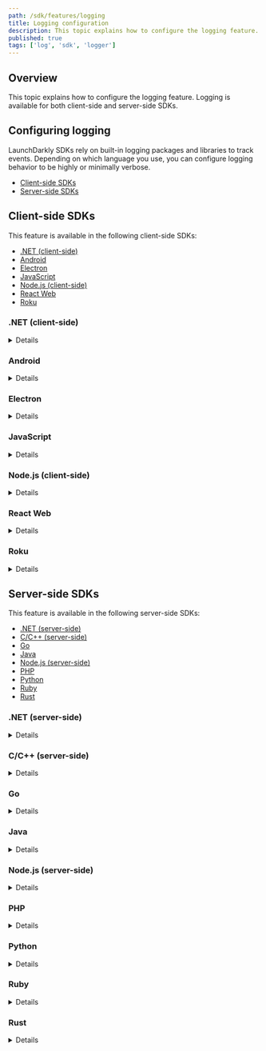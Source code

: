 ```yaml
---
path: /sdk/features/logging
title: Logging configuration
description: This topic explains how to configure the logging feature. Logging is available for both client-side and server-side SDKs.
published: true
tags: ['log', 'sdk', 'logger']
---
```


## Overview

This topic explains how to configure the logging feature. Logging is available for both client-side and server-side SDKs.

## Configuring logging

LaunchDarkly SDKs rely on built-in logging packages and libraries to track events. Depending on which language you use, you can configure logging behavior to be highly or minimally verbose.

* [Client-side SDKs](#client-side-sdks)
* [Server-side SDKs](#server-side-sdks)

## Client-side SDKs

This feature is available in the following client-side SDKs:

* [.NET (client-side)](#net-client-side)
* [Android](#android)
* [Electron](#electron)
* [JavaScript](#javascript)
* [Node.js (client-side)](#nodejs-client-side)
* [React Web](#react-web)
* [Roku](#roku)

### .NET (client-side)

<Details summary="Expand .NET (client-side) code sample">

The client-side .NET SDK uses the `Common.Logging` framework. For an example configuration, read the [Common.Logging README](https://github.com/net-commons/common-logging#2-register-and-configure-commonlogging).

There are two important things to consider before you enable the DEBUG log level:

1. Debug-level logs can be very verbose. We do not recommend using debug logging in high-volume environments.
2. Debug-level logs include sensitive information, including LaunchDarkly contexts you create when you use this SDK.

</Details>

### Android

<Details summary="Expand Android code sample">

The Android SDK makes heavy use of Timber logging. Include Timber in your application to enable debug output or production logging. An example is shown below to enable debug output when the application is built with a debug configuration.

Here's how:

<CodeSample>
<CSTab label="Java">

```java
if (BuildConfig.DEBUG) {
    Timber.plant(new Timber.DebugTree());
}
```

</CSTab>
<CSTab label="Kotlin">

```kotlin
if (BuildConfig.DEBUG) {
    Timber.plant(Timber.DebugTree())
}
```

</CSTab>
</CodeSample>
</Details>

### Electron

<Details summary="Expand Electron code sample">

By default, the SDK uses the [`winston`](https://www.npmjs.com/package/winston) package. There are four logging levels: `debug`, `info`, `warn`, and `error`. By default, `debug` messages are hidden.

To change the logging configuration, you can set `LDOptions.logger` to either another Winston instance or any object that implements the `LDLogger` interface. The `createConsoleLogger` function creates a minimal logger.

</Details>

### JavaScript

<Details summary="Expand JavaScript code sample">

In the default configuration, the SDK sends the output to the console and enables all log levels except `debug`.

To change the logging configuration, set `LDOptions.logger` to any object that implements the `LDLogger` interface and performs logging for the client. To learn more, read [LDOptions](https://launchdarkly.github.io/js-client-sdk/interfaces/LDOptions.html) and [LDLogger](https://launchdarkly.github.io/js-client-sdk/interfaces/LDLogger.html) in the SDK API docs.

</Details>

### Node.js (client-side)

<Details summary="Expand Node.js (client-side) code sample">

The client-side Node.js SDK offers several choices for logging.

In the default configuration, the SDK sends output to the console and enables all log levels except `debug`.

Versions 1.x of the SDK used the [`winston`](https://www.npmjs.com/package/winston) logging package for the default configuration. Versions 2.0 and later do not have a dependency on `winston`. Instead, they write directly to the console by default.

For full control over logging behavior, you can set the [`logger`](https://launchdarkly.github.io/node-client-sdk/interfaces/LDOptions.html#logger) option to an object that implements the `LDLogger` interface. To learn more about the logger's requirements and methods, read [LDLogger](https://launchdarkly.github.io/node-client-sdk/interfaces/LDLogger.html). The `winston` package is compatible with this interface, so if you are already using a `winston` logger, you can pass it directly to the SDK.

You can use [`basicLogger`](https://launchdarkly.github.io/node-client-sdk/functions/basicLogger.html) for simpler control over logging behavior. Versions 2.x and earlier of the SDK do not support `basicLogger`.

This example shows how to use `basicLogger` to enable debug-level logging in your SDK configuration:

<CodeSample>
<CSTab label="JavaScript">

```javascript
const LaunchDarkly = require('launchdarkly-node-client-sdk');

const options = {
  logger: LaunchDarkly.basicLogger({
    level: 'debug',
  }),
};

const client = LaunchDarkly.initialize( 'client-side-id-123abc', user, options);

```

</CSTab>
<CSTab label="TypeScript">

```ts
import * as LaunchDarkly from 'launchdarkly-node-client-sdk';

const logger: LaunchDarkly.LDLogger = ld.basicLogger({ level: 'debug' });
const options: LaunchDarkly.LDOptions = { logger: logger };

const client = LaunchDarkly.initialize( 'client-side-id-123abc', user, options);

```

</CSTab>
</CodeSample>

Be aware of two considerations when enabling debug-level logging:

1. Debug-level logs can be very verbose. We do not recommend using debug logging in high-volume environments.
2. Debug-level logs include sensitive information, including LaunchDarkly users you create when you use this SDK.

</Details>

### React Web

<Details summary="Expand React code sample">

The React Web SDK relies on the JavaScript SDK for logging-related functionality. In the default configuration, the SDK sends the output to the console and enables all log levels except `debug`.

To change the logging configuration, set `LDOptions.logger` to any object that implements the `LDLogger` interface and performs logging for the client. The `basicLogger`, available in the JavaScript SDK, produces such an object.

Here's how:

<CodeSample>
<CSTab label="JavaScript">

```javascript
import { basicLogger } from 'launchdarkly-js-client-sdk';

export default withLDProvider({
  clientSideID: 'client-side-id-123abc',
  options: {
    logger: basicLogger({level: 'debug'})
  }
})(App);
```

</CSTab>
</CodeSample>

To learn more, read [LDOptions](https://launchdarkly.github.io/js-client-sdk/interfaces/LDOptions.html) and [LDLogger](https://launchdarkly.github.io/js-client-sdk/interfaces/LDLogger.html) in the JavaScript SDK API docs.

</Details>

### Roku

<Details summary="Expand Roku code sample">

The Roku SDK's logging feature is configurable. You can set different log levels, or use a custom logging backend with one of the two supported custom loggers.

Those loggers are:

* [Legacy API custom logger for the Roku SDK](#legacy-api-custom-logger-for-the-roku-sdk)
* [SceneGraph API custom logger for the Roku SDK](#scenegraph-api-custom-logger-for-the-roku-sdk)

#### Log levels in the Roku SDK
---

You can configure the SDK log level. For example, to set the level to `info`:

<CodeSample>
<CSTab label="BrightScript">

```brightscript
config.setLogLevel(LaunchDarklyLogLevels().info)

```

</CSTab>
</CodeSample>

The SDK supports the following Levels:

<CodeSample>
<CSTab label="BrightScript">

```brightscript
LaunchDarklyLogLevels().error
LaunchDarklyLogLevels().warn
LaunchDarklyLogLevels().info
LaunchDarklyLogLevels().debug
LaunchDarklyLogLevels().none
```

</CSTab>
</CodeSample>

#### Legacy API custom logger for the Roku SDK
---

Here is an example of the legacy API custom logger:

<CodeSample>
<CSTab label="Legacy custom logger (BrightScript)">

```brightscript
function CustomLogger() as Object
    return {
        log: function(level as Integer, message as String)

            print level message
        end function
    }
end function

config.setLogger(CustomLogger())

```

</CSTab>
</CodeSample>

#### SceneGraph API custom logger for the Roku SDK
---

Here is an example of the SceneGraph API custom logger:

<CodeSample>
<CSTab label="CustomLogger.xml">

```xml
<!-- /components/CustomLogger.xml -->

<component name="CustomLogger" extends="Task">
    <interface>
        <field id="log" type="assocarray" alwaysNotify="true"/>
    </interface>

    <script type="text/brightscript" uri="pkg:/components/CustomLogger.brs"/>
</component>
```

</CSTab>
<CSTab label="CustomLogger.brs">

```brightscript
REM /components/CustomLogger.brs

function init()

    m.messagePort = createObject("roMessagePort")


    m.top.observeField("log", m.messagePort)

end function

function mainThread() as Void
    while (true)

        msg = wait(0, m.messagePort)


        if type(msg) = "roSGNodeEvent" then
            if field = "log" then
                value = msg.getData()

                print value.level value.message
            end if
        end if
    end while
end function
```

</CSTab>
</CodeSample>

To use the logger, create the SceneGraph logger node, and then:

<CodeSample>
<CSTab label="BrightScript">

```brightscript
config.setLoggerNode(myLoggerNode)

```

</CSTab>
</CodeSample>
</Details>

## Server-side SDKs

This feature is available in the following server-side SDKs:

* [.NET (server-side)](#net-server-side)
* [C/C++ (server-side)](#cc-server-side)
* [Go](#go)
* [Java](#java)
* [Node.js (server-side)](#nodejs-server-side)
* [PHP](#php)
* [Python](#python)
* [Ruby](#ruby)
* [Rust](#rust)

### .NET (server-side)

<Details summary="Expand .NET (server-side) code sample">

The .NET SDK has four logging levels: `Debug`, `Info`, `Warn`, and `Error`. By default, the lowest enabled level is `Info`, so `Debug` messages are hidden. There are two important things to consider if you enable the `Debug` level:

1. Debug-level logs can be very verbose. We do not recommend using debug logging in high-volume environments.
2. Debug-level logs include sensitive information, including LaunchDarkly contexts you create when you use this SDK.

The .NET SDK sends log output to `Console.Error` by default. The [`ConfigurationBuilder.Logging`](https://launchdarkly.github.io/dotnet-server-sdk/api/LaunchDarkly.Sdk.Server.ConfigurationBuilder.html#LaunchDarkly_Sdk_Server_ConfigurationBuilder_Logging_) method and the [`LaunchDarkly.Logging`](https://launchdarkly.github.io/dotnet-logging/) API allow you to change the output destination and log level.

Here is an example:

<CodeSample>
<CSTab label="C#">

```csharp
using LaunchDarkly.Logging;
using LaunchDarkly.Sdk.Server;

var config = Configuration.Builder("sdk-key-123abc")
    .Logging(
        Components.Logging(Logs.ToWriter(Console.Out)).Level(LogLevel.Debug)
    )
    .Build();
```

</CSTab>
</CodeSample>

The destination could be another logging framework, such as the .NET Core `Microsoft.Extensions.Logging` API in this example:

<CodeSample>
<CSTab label="C#">

```csharp
using LaunchDarkly.Logging;
using LaunchDarkly.Sdk.Server;

var config = Configuration.Builder("sdk-key-123abc")
    .Logging(Logs.CoreLogging)
    .Build();
```

</CSTab>
</CodeSample>

To learn more about logging configuration and adapters for other logging frameworks, read the documentation for [`LaunchDarkly.Logging`](https://launchdarkly.github.io/dotnet-logging/).

All log messages from the SDK are tagged with a logger name, indicating the category of messages. If you use a logging framework like `Microsoft.Extensions.Logging` or NLog, you can use these names to filter the output:

* `LaunchDarkly.Sdk`: general messages about the operation of the SDK client.
* `LaunchDarkly.Sdk.DataSource`: messages about how the SDK client receives feature flag data, such as if the connection to LaunchDarkly has been interrupted.
* `LaunchDarkly.Sdk.DataStore` (or more specific names like `LaunchDarkly.Sdk.DataStore.Redis`): messages about how the SDK client stores feature flag data, such as if you are using a database integration.
* `LaunchDarkly.Sdk.Evaluation`: messages about unusual conditions during feature flag evaluation, such as if a feature flag could not be evaluated because its configuration is invalid.
* `LaunchDarkly.Sdk.Events`: messages about analytics events, such as if event data could not be sent to LaunchDarkly due to a network problem.

Before version 6.0, the .NET SDK had different logging behavior:

* The mechanism for specifying a log destination was the [`Common.Logging`](https://github.com/net-commons/common-logging#2-register-and-configure-commonlogging) framework.
* If you did not specifically configure a log destination using `Common.Logging`, logging was disabled by default.
* The main logger name was `LaunchDarkly.Client.LdClient`.

</Details>

### C/C++ (server-side)

<Details summary="Expand C/C++ (server-side) code sample">

By default, there is no log output, but we provide a default logger you can enable. The SDK does not lock on any logging. Ensure that your implementation is thread safe.

Whether you use a custom logger or the default one, you must call `LDConfigureGlobalLogger` before the client is initialized. You cannot modify logging while the client is running.

If you use the default logger, you can configure how verbose it should be.

For example, setting it to `LD_LOG_TRACE` produces the most verbose output, which may be useful in troubleshooting.

Here is an example:

<CodeSample>
<CSTab label="C/C++">

```c
LDConfigureGlobalLogger(LD_LOG_TRACE, LDBasicLogger);
```

</CSTab>
</CodeSample>

You can also use your own custom log function:

<CodeSample>
<CSTab label="C/C++">

```c
static void
myCustomLogger(const LDLogLevel level, const char *const text)
{
    printf("[%s] %s\n", LDLogLevelToString(level), text);
}

LDConfigureGlobalLogger(LD_LOG_TRACE, myCustomLogger);

```

</CSTab>
</CodeSample>
</Details>

### Go

<Details summary="Expand Go code sample">

The Go SDK uses a logging abstraction that can write to a [`log.Logger`](https://pkg.go.dev/log#Logger) or anything with a compatible interface. This adds a system of log levels similar to logging frameworks on other platforms. There are four logging levels: `Debug`, `Info`, `Warn`, and `Error`.

By default, all levels of messages are enabled except `Debug`. You can tell the SDK to enable more or fewer levels, to send the output to a different destination, or to disable logging.

Here's how:

<CodeSample>
<CSTab label="Go SDK v6.0">

```go
import (
    "log"
    "os"
    ldlog "github.com/launchdarkly/go-sdk-common/v3"
    ld "github.com/launchdarkly/go-server-sdk/v6"
    "github.com/launchdarkly/go-server-sdk/v6/ldcomponents"
)

var config ld.Config

// Send output to a file, and change minimum level to Warn (Debug and Info are disabled)
file, _ := os.Create("app.log")
config.Logging = ldcomponents.Logging().
    BaseLogger(log.New(file, "", log.LstdFlags)).
    MinLevel(ldlog.Warn)

// Or, disable logging
config.Logging = ldcomponents.NoLogging()
```

</CSTab>
<CSTab label="Go SDK v5.x">

```go
import (
    "log"
    "os"
    ldlog "gopkg.in/launchdarkly/go-sdk-common.v2"
    ld "gopkg.in/launchdarkly/go-server-sdk.v5"
    "gopkg.in/launchdarkly/go-server-sdk.v5/ldcomponents"
)

var config ld.Config

// Send output to a file, and change minimum level to Warn (Debug and Info are disabled)
file, _ := os.Create("app.log")
config.Logging = ldcomponents.Logging().
    BaseLogger(log.New(file, "", log.LstdFlags)).
    MinLevel(ldlog.Warn)

// Or, disable logging
config.Logging = ldcomponents.NoLogging()
```

</CSTab>
</CodeSample>

There are two things to consider if you enable the `Debug` log level:

1. Debug-level logs can be very verbose. We do not recommend using debug logging in high-volume environments.
2. Debug-level logs include sensitive information, including LaunchDarkly contexts you create when you use this SDK.

</Details>

### Java

<Details summary="Expand Java code sample">

In version 5.10.0 and higher, the Java SDK allows you to specify a destination for logging using the [`LDConfig.Builder.logging`](https://javadoc.io/doc/com.launchdarkly/launchdarkly-java-server-sdk/latest/com/launchdarkly/sdk/server/LDConfig.Builder.html#logging(com.launchdarkly.sdk.server.subsystems.ComponentConfigurer)) method and the [`com.launchdarkly.logging`](https://github.com/launchdarkly/java-logging/) API.

If you do not specify a destination, the default behavior depends on the version of the SDK:
* In versions 5.10.0 and earlier, the default destination is [SLF4J](https://www.slf4j.org/). SLF4J has its own configuration mechanisms for determining where output will go, and for filtering by level and/or logger name. It will not generate any output unless you have provided a configuration. For an example of using SLF4J with a simple console logging configuration, visit an SLF4J-specific version of [hello-java](https://github.com/launchdarkly/hello-java/tree/slf4j-logging).
* Starting with version 6.0.0, the SDK does not require SLF4J. Instead, it detects whether the application is already using SLF4J. If the SLF4J classes are present in the classpath, then it sends log output to SLF4J by default. If the SLF4J classes are not present in the classpath, then it sends log output to `System.err` by default.

Here is an example of configuring log output to go to the standard output stream (`System.out`), and enabling `DEBUG` level:

<CodeSample>
<CSTab label="Java SDK v5.10.x and later">

```java
import com.launchdarkly.logging.*;
import com.launchdarkly.sdk.server.*;

LDConfig config = new LDConfig.Builder()
  .logging(
    Components.logging(Logs.toStream(System.out)).level(LDLogLevel.DEBUG)
  )
  .build();
```

</CSTab>
</CodeSample>

To learn more about logging configuration and adapters for other logging frameworks, read the documentation for [`com.launchdarkly.logging`](https://github.com/launchdarkly/java-logging).

All log messages from the SDK are tagged with a logger name, indicating the category of messages. If you use a logging framework like SLF4J, you can use these names to filter the output:

* `com.launchdarkly.sdk.server.LDClient`: This is for general messages that do not fall into any other categories.
* `com.launchdarkly.sdk.server.LDClient.DataSource`: This is for messages related to how the SDK obtains feature flag data. Usually, this means messages about the streaming connection to LaunchDarkly, but if you use polling mode or file data instead, the SDK logs those messages under this name.
* `com.launchdarkly.sdk.server.LDClient.DataStore`: This is for messages related to how feature flag data is stored. For example, database errors appear here if you are using a database integration.
* `com.launchdarkly.sdk.server.LDClient.Evaluation`: This is for messages related to feature flag evaluation.
* `com.launchdarkly.sdk.server.LDClient.Events`: This is for messages related to analytics event processing.

In versions of the SDK before 5.0, logger names were not standardized and were sometimes the names of Java classes that are not part of the public API, but they consistently had a package prefix of either `com.launchdarkly.client.` or `com.launchdarkly.eventsource.`

There are two important things to consider before you enable the `DEBUG` log level:

1. Debug-level logs can be very verbose. We do not recommend using debug logging in high-volume environments.
2. Debug-level logs include sensitive information, including LaunchDarkly contexts you create when you use this SDK.

</Details>

### Node.js (server-side)

<Details summary="Expand Node.js (server-side) code sample">

The Node.js SDK offers several choices for logging.

In the default configuration, the SDK sends output to the console and enables all log levels except `debug`.

Pre-6.0 versions of the SDK used the [`winston`](https://www.npmjs.com/package/winston) logging package for the default configuration. Versions 6.0 and later write directly to the console by default.

For full control over logging behavior, you can set the [`logger`](https://launchdarkly.github.io/node-server-sdk/interfaces/_launchdarkly_node_server_sdk_.LDOptions.html#logger) option to an object that implements the `LDLogger` interface. To learn more about the logger's requirements and methods, read [LDLogger](https://launchdarkly.github.io/node-server-sdk/interfaces/_launchdarkly_node_server_sdk_.LDLogger.html).

You can use [`basicLogger`](https://launchdarkly.github.io/node-server-sdk/modules/_launchdarkly_node_server_sdk_.html#basicLogger) for simpler control over logging behavior. Versions 5.x and earlier of the SDK do not support `basicLogger`.

This example shows how to use `basicLogger` to enable debug-level logging in your SDK configuration:

<CodeSample>
<CSTab label="JavaScript">

```javascript
const ld = require('launchdarkly-node-server-sdk');

const options = {
  logger: ld.basicLogger({
    level: 'debug',
  }),
};
```

</CSTab>
<CSTab label="TypeScript">

```ts
import * as ld from 'launchdarkly-node-server-sdk';

const logger: ld.LDLogger = ld.basicLogger({
  level: 'debug',
  destination: console.log,
});

const options: ld.LDOptions = { logger: logger };
```

</CSTab>
</CodeSample>

There are two important things to consider before you enable debug-level logging:

1. Debug-level logs can be very verbose. We do not recommend using debug logging in high-volume environments.
2. Debug-level logs include sensitive information, including LaunchDarkly users you create when you use this SDK.

</Details>

### PHP

<Details summary="Expand PHP code sample">

The PHP SDK uses [Monolog](https://github.com/Seldaek/monolog). All loggers are namespaced under `LaunchDarkly`.

There are two important things to consider before you enable the DEBUG log level:

1. Debug-level logs can be very verbose. We do not recommend using debug logging in high-volume environments.
2. Debug-level logs include sensitive information, including LaunchDarkly contexts you create when you use this SDK.

You can pass a custom logger to the SDK by using the configurable `logger` property:

<CodeSample>
<CSTab label="PHP">

```php
$client = new LaunchDarkly\LDClient("sdk-key-123abc", ["logger" => new Logger("LaunchDarkly", [new ErrorLogHandler(0, Level::Debug)])]);
```

</CSTab>
</CodeSample>
</Details>

### Python

<Details summary="Expand Python code sample">

The Python SDK uses Python's built-in [logging library](https://docs.python.org/2/library/logging.html).

Here's how to enable the debug log level:

<CodeSample>
<CSTab label="Python">

```python
ld_logger = logging.getLogger("ldclient")
ld_logger.setLevel(logging.DEBUG)
```

</CSTab>
</CodeSample>

There are two important things to consider before you enable the debug log level:

- Debug-level logs can be very verbose. We do not recommend using debug logging in high-volume environments.
- Debug-level logs include sensitive information, including LaunchDarkly users you create when you use this SDK.

</Details>

### Ruby

<Details summary="Expand Ruby code sample">

The Ruby SDK uses Ruby's built-in [Logger class](https://ruby-doc.org/stdlib-2.4.0/libdoc/logger/rdoc/Logger.html). All loggers are namespaced under `[LDClient]`.

There are two important things to consider before you enable the DEBUG log level:

1. Debug-level logs can be very verbose. We do not recommend using debug logging in high-volume environments.
2. Debug-level logs include sensitive information, including LaunchDarkly contexts you create when you use this SDK.

You can pass a custom logger to the SDK by using the configurable `logger` property:

<CodeSample>
<CSTab label="Ruby">

```ruby
log = ::Logger.new($stdout)
log.level = ::Logger::DEBUG
config = LaunchDarkly::Config.new({logger: log})
client = LaunchDarkly::LDClient.new("sdk-key-123abc", config)
```

</CSTab>
</CodeSample>
</Details>

### Rust

<Details summary="Expand Rust code sample">

The Rust SDK uses the [log](https://docs.rs/log/latest/log/) crate.

There are two important things to consider before you enable the DEBUG log level:

1. Debug-level logs can be very verbose. We do not recommend using debug logging in high-volume environments.
2. Debug-level logs include sensitive information, including LaunchDarkly contexts you create when you use this SDK.

</Details>
